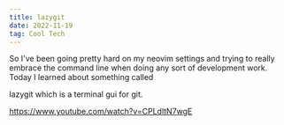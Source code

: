 ```yaml
---
title: lazygit
date: 2022-11-19
tag: Cool Tech
---
```


So I've been going pretty hard on my neovim settings and trying to really
embrace the command line when doing any sort of development work. Today I
learned about something called

<TextLink href="https://github.com/jesseduffield/lazygit">lazygit</TextLink>
which is a terminal gui for git.

https://www.youtube.com/watch?v=CPLdltN7wgE
